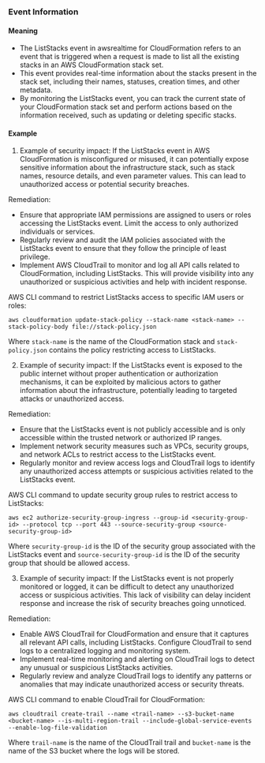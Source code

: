 
### Event Information

#### Meaning

- The ListStacks event in awsrealtime for CloudFormation refers to an event that is triggered when a request is made to list all the existing stacks in an AWS CloudFormation stack set.
- This event provides real-time information about the stacks present in the stack set, including their names, statuses, creation times, and other metadata.
- By monitoring the ListStacks event, you can track the current state of your CloudFormation stack set and perform actions based on the information received, such as updating or deleting specific stacks.

#### Example

1. Example of security impact: If the ListStacks event in AWS CloudFormation is misconfigured or misused, it can potentially expose sensitive information about the infrastructure stack, such as stack names, resource details, and even parameter values. This can lead to unauthorized access or potential security breaches.

Remediation:
- Ensure that appropriate IAM permissions are assigned to users or roles accessing the ListStacks event. Limit the access to only authorized individuals or services.
- Regularly review and audit the IAM policies associated with the ListStacks event to ensure that they follow the principle of least privilege.
- Implement AWS CloudTrail to monitor and log all API calls related to CloudFormation, including ListStacks. This will provide visibility into any unauthorized or suspicious activities and help with incident response.

AWS CLI command to restrict ListStacks access to specific IAM users or roles:
```
aws cloudformation update-stack-policy --stack-name <stack-name> --stack-policy-body file://stack-policy.json
```
Where `stack-name` is the name of the CloudFormation stack and `stack-policy.json` contains the policy restricting access to ListStacks.

2. Example of security impact: If the ListStacks event is exposed to the public internet without proper authentication or authorization mechanisms, it can be exploited by malicious actors to gather information about the infrastructure, potentially leading to targeted attacks or unauthorized access.

Remediation:
- Ensure that the ListStacks event is not publicly accessible and is only accessible within the trusted network or authorized IP ranges.
- Implement network security measures such as VPCs, security groups, and network ACLs to restrict access to the ListStacks event.
- Regularly monitor and review access logs and CloudTrail logs to identify any unauthorized access attempts or suspicious activities related to the ListStacks event.

AWS CLI command to update security group rules to restrict access to ListStacks:
```
aws ec2 authorize-security-group-ingress --group-id <security-group-id> --protocol tcp --port 443 --source-security-group <source-security-group-id>
```
Where `security-group-id` is the ID of the security group associated with the ListStacks event and `source-security-group-id` is the ID of the security group that should be allowed access.

3. Example of security impact: If the ListStacks event is not properly monitored or logged, it can be difficult to detect any unauthorized access or suspicious activities. This lack of visibility can delay incident response and increase the risk of security breaches going unnoticed.

Remediation:
- Enable AWS CloudTrail for CloudFormation and ensure that it captures all relevant API calls, including ListStacks. Configure CloudTrail to send logs to a centralized logging and monitoring system.
- Implement real-time monitoring and alerting on CloudTrail logs to detect any unusual or suspicious ListStacks activities.
- Regularly review and analyze CloudTrail logs to identify any patterns or anomalies that may indicate unauthorized access or security threats.

AWS CLI command to enable CloudTrail for CloudFormation:
```
aws cloudtrail create-trail --name <trail-name> --s3-bucket-name <bucket-name> --is-multi-region-trail --include-global-service-events --enable-log-file-validation
```
Where `trail-name` is the name of the CloudTrail trail and `bucket-name` is the name of the S3 bucket where the logs will be stored.

